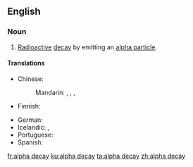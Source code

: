 ==English==

===Noun===
{{en-noun}}

# [[radioactive|Radioactive]] [[decay]] by emitting an [[alpha particle]].

====Translations====
{{trans-top|radioactive decay by emitting an alpha particle}}
* Chinese:
*: Mandarin: {{t|cmn|阿爾法衰變}}, {{t|cmn|阿尔法衰变|tr=ā'ěrfǎ shuāibiàn}}, {{t|cmn|α衰變}}, {{t|cmn|α衰变|tr=ā'ěrfā shuāibiàn}}
* Finnish: {{t-needed|fi}}
{{trans-mid}}
* German: {{t+|de|Alphazerfall|m}}
* Icelandic: {{t|is|alfasundrun|f}}, {{t|is|alfahrörnun|f}}
* Portuguese: {{t|pt|decaimento alfa|m}}
* Spanish: {{t-needed|es}}
{{trans-bottom}}

[[fr:alpha decay]]
[[ku:alpha decay]]
[[ta:alpha decay]]
[[zh:alpha decay]]